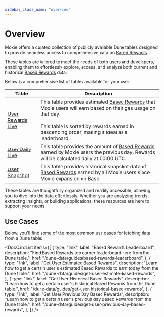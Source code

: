 ```yaml
---
sidebar_class_name: "overview"
---
```



# Overview

Moxie offers a curated collection of publicly available Dune tables designed to provide seamless access to comprehensive data on [Based Rewards](../learn/technical-deep-dive/04-based-rewards.mdx).

These tables are tailored to meet the needs of both users and developers, enabling them to effortlessly explore, access, and analyze both current and historical [Based Rewards](../learn/technical-deep-dive/04-based-rewards.mdx) data.

Below is a comprehensive list of tables available for your use:

| Table                                                 | Description                                                                                                                                                                                                                                                                  |
| ----------------------------------------------------- | ---------------------------------------------------------------------------------------------------------------------------------------------------------------------------------------------------------------------------------------------------------------------------- |
| [User Rewards Live](https://dune.com/queries/4510714) | This table provides estimated [Based Rewards](../learn/technical-deep-dive/04-based-rewards.mdx) that Moxie users will earn based on their gas usage on that day. <br /><br /> This table is sorted by rewards earned in descending order, making it ideal as a leaderboard. |
| [User Daily Live](https://dune.com/queries/4511063)   | This table provides the amount of [Based Rewards](../learn/technical-deep-dive/04-based-rewards.mdx) earned by Moxie users the previous day. Rewards will be calculated daily at 00:00 UTC.                                                                                  |
| [User Snapshot](https://dune.com/queries/4468458)     | This table provides historical snapshot data of [Based Rewards](../learn/technical-deep-dive/04-based-rewards.mdx) earned by all Moxie users since Moxie expansion on Base.                                                                                                  |

These tables are thoughtfully organized and readily accessible, allowing you to dive into the data effortlessly. Whether you are analyzing trends, extracting insights, or building applications, these resources are here to support your needs.

## Use Cases

Below, you'll find some of the most common use cases for fetching data from a Dune table:

<DocCardList
  items={[
    {
      type: "link",
      label: "Based Rewards Leaderboard",
      description:
        "Find Based Rewards top earner leaderboard here from the Dune table.",
      href: "/dune-data/guides/based-rewards-leaderboard",
    },
    {
      type: "link",
      label: "Get User Estimated Based Rewards",
      description:
        "Learn how to get a certain user's estimated Based Rewards to earn today from the Dune table.",
      href: "/dune-data/guides/get-user-estimate-based-rewards",
    },
    {
      type: "link",
      label: "Get User Historical Based Rewards",
      description:
        "Learn how to get a certain user's historical Based Rewards from the Dune table.",
      href: "/dune-data/guides/get-user-historical-based-rewards",
    },
    {
      type: "link",
      label: "Get User Previous Day Based Rewards",
      description:
        "Learn how to get a certain user's previous day Based Rewards from the Dune table.",
      href: "/dune-data/guides/get-user-previous-day-based-rewards",
    },
  ]}
/>

<DeveloperSupport />
